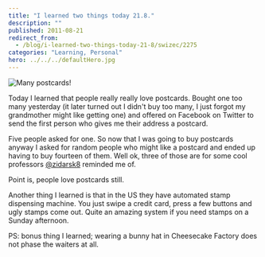 ```yaml
---
title: "I learned two things today 21.8."
description: ""
published: 2011-08-21
redirect_from:
  - /blog/i-learned-two-things-today-21-8/swizec/2275
categories: "Learning, Personal"
hero: ../../../defaultHero.jpg
---
```


![](https://swizec.com/wp-content/uploads/2011/08/Screen-Shot-2011-08-21-at-11.12.16-PM-300x255.png "Many postcards!")

Today I learned that people really really love postcards. Bought one too many yesterday (it later turned out I didn't buy too many, I just forgot my grandmother might like getting one) and offered on Facebook on Twitter to send the first person who gives me their address a postcard.

Five people asked for one. So now that I was going to buy postcards anyway I asked for random people who might like a postcard and ended up having to buy fourteen of them. Well ok, three of those are for some cool professors [@zidarsk8](http://twitter.com/zidarsk8) reminded me of.

Point is, people love postcards still.

Another thing I learned is that in the US they have automated stamp dispensing machine. You just swipe a credit card, press a few buttons and ugly stamps come out. Quite an amazing system if you need stamps on a Sunday afternoon.

PS: bonus thing I learned; wearing a bunny hat in Cheesecake Factory does not phase the waiters at all.
